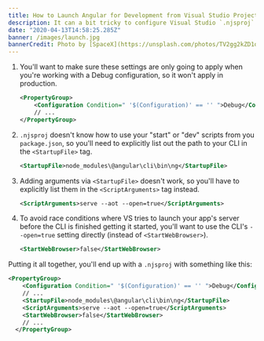 ```yaml
---
title: How to Launch Angular for Development from Visual Studio Projects
description: It can a bit tricky to configure Visual Studio `.njsproj` projects to work well with front-end applications for development. Wire up your `<StartupFile>` and `<ScriptArguments>` for guarenteed success.
date: "2020-04-13T14:58:25.285Z"
banner: /images/launch.jpg
bannerCredit: Photo by [SpaceX](https://unsplash.com/photos/TV2gg2kZD1o)
---
```


1. You'll want to make sure these settings are only going to apply when you're working with a Debug configuration, so it won't apply in production.

   ```xml
   <PropertyGroup>
       <Configuration Condition=" '$(Configuration)' == '' ">Debug</Configuration>
       // ...
   </PropertyGroup>
   ```

2. `.njsproj` doesn't know how to use your "start" or "dev" scripts from you `package.json`, so you'll need to explicitly list out the path to your CLI in the `<StartupFile>` tag.

   ```xml
   <StartupFile>node_modules\@angular\cli\bin\ng</StartupFile>
   ```

3. Adding arguments via `<StartupFile>` doesn't work, so you'll have to explicitly list them in the `<ScriptArguments>` tag instead.

   ```xml
   <ScriptArguments>serve --aot --open=true</ScriptArguments>
   ```

4. To avoid race conditions where VS tries to launch your app's server before the CLI is finished getting it started, you'll want to use the CLI's `--open=true` setting directly (instead of `<StartWebBrowser>`).

   ```xml
   <StartWebBrowser>false</StartWebBrowser>
   ```

Putting it all together, you'll end up with a `.njsproj` with something like this:

```xml title=FrontEnd.njsproj {4-6}
<PropertyGroup>
    <Configuration Condition=" '$(Configuration)' == '' ">Debug</Configuration>
    // ...
    <StartupFile>node_modules\@angular\cli\bin\ng</StartupFile>
    <ScriptArguments>serve --aot --open=true</ScriptArguments>
    <StartWebBrowser>false</StartWebBrowser>
    // ...
  </PropertyGroup>
```
